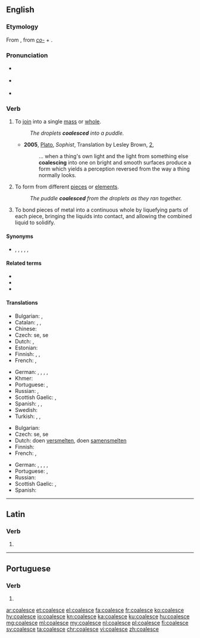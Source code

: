 ==English==
{{was wotd|2009|April|3}}

===Etymology===
From {{etyl|la|en}} {{m|la|coalēscō}}, from ''[[co-]]'' + {{m|la|alēscō||grow up}}.

===Pronunciation===
* {{a|UK}} {{IPA|/kəʊ.əˈlɛs/|lang=en}}
* {{a|US}} {{IPA|/koʊ.əˈlɛs/|lang=en}}
* {{audio|en-us-coalesce.ogg|Audio (US)|lang=en}}

===Verb===
{{en-verb|coalesc}}

# {{lb|en|of separate elements}} To [[join]] into a single [[mass]] or [[whole]].
#: ''The droplets '''coalesced''' into a puddle.''
#* '''2005''', [[w:Plato|Plato]], ''Sophist'', Translation by Lesley Brown, [[w:Stephanus pagination|2]],
#*: ... when a thing's own light and the light from something else '''coalescing''' into one on bright and smooth surfaces produce a form which yields a perception reversed from the way a thing normally looks.
# {{lb|en|of a whole or a unit}} To form from different [[piece]]s or [[element]]s.
#: ''The puddle '''coalesced''' from the droplets as they ran together.''
# {{lb|en|engineering}} To bond pieces of metal into a continuous whole by liquefying parts of each piece, bringing the liquids into contact, and allowing the combined liquid to solidify.

====Synonyms====
* {{sense|to join into a single mass}} {{l|en|amalgamate}}, {{l|en|combine}}, {{l|en|join}}, {{l|en|merge}}, {{l|en|unite}}, {{l|en|fuse}}

====Related terms====
* {{l|en|-esce}}
* {{l|en|coalescence}}
* {{l|en|coalition}}

====Translations====
{{trans-top|to join into a single mass}}
* Bulgarian: {{t|bg|сливам се}}, {{t|bg|обединявам се}}
* Catalan: {{t+|ca|unir-se}}, {{t+|ca|ajuntar-se}}, {{t+|ca|incorporar-se}}
* Chinese: {{t+|cmn|汇聚|sc=Hani}}
* Czech: {{t|cs|sloučit}} se, {{t+|cs|spojit}} se
* Dutch: {{t|nl|versmelten}}, {{t+|nl|samensmelten}}
* Estonian: {{t|et|kokku sulanduma}}
* Finnish: {{t+|fi|yhdistyä}}, {{t+|fi|yhtyä}}, {{t|fi|kerääntyä}}
* French: {{t+|fr|se fondre}}, {{t+|fr|coalescer}}
{{trans-mid}}
* German: {{t+|de|vereinigen}}, {{t+|de|verschmelzen}}, {{t+|de|zusammenfließen}}, {{t|de|zusammenfügen}}, {{t|de|zusammenwachsen}}
* Khmer: {{t-needed|km}}
* Portuguese: {{t|pt|coalescer}}, {{t+|pt|aglutinar}}
* Russian: {{t+|ru|сливаться}}, {{t+|ru|объединя́ться}}
* Scottish Gaelic: {{t|gd|aonaich}}, {{t|gd|measgaich}}
* Spanish: {{t+|es|juntarse}}, {{t+|es|incorporarse}}, {{t|es|coalescer}}
* Swedish: {{t|sv|sammansmälta}}
* Turkish: {{t+|tr|birleşmek}}, {{t+|tr|bütünleşmek}}, {{t+|tr|kaynaşmak}}
{{trans-bottom}}

{{trans-top|to form from different elements}}
* Bulgarian: {{t|bg|сливам се}}
* Czech: {{t|cs|sloučit}} se, {{t+|cs|spojit}} se
* Dutch: doen [[versmelten]], doen [[samensmelten]]
* Finnish: {{t+|fi|yhdistyä}}
* French: {{t+|fr|réunir|alt=se réunir}}, {{t+|fr|unir|alt=s'unir}}
{{trans-mid}}
* German: {{t+|de|vereinigen}}, {{t+|de|verschmelzen}}, {{t+|de|zusammenfließen}}, {{t|de|zusammenfügen}}, {{t|de|zusammenwachsen}}
* Portuguese: {{t|pt|coalescer}}, {{t+|pt|aglutinar}}
* Russian: {{t+|ru|объединя́ться}}
* Scottish Gaelic: {{t|gd|aonaich}}, {{t|gd|measgaich}}
* Spanish: {{t+|es|unirse}}
{{trans-bottom}}

----

==Latin==

===Verb===
{{la-verb-form|coalesce}}

# {{inflection of|coalescō||2|s|pres|actv|impr|lang=la}}

----

==Portuguese==

===Verb===
{{pt-verb-form}}

# {{pt-verb-form-of|coalescer}}

[[ar:coalesce]]
[[et:coalesce]]
[[el:coalesce]]
[[fa:coalesce]]
[[fr:coalesce]]
[[ko:coalesce]]
[[hy:coalesce]]
[[io:coalesce]]
[[kn:coalesce]]
[[ka:coalesce]]
[[ku:coalesce]]
[[hu:coalesce]]
[[mg:coalesce]]
[[ml:coalesce]]
[[my:coalesce]]
[[nl:coalesce]]
[[pl:coalesce]]
[[fi:coalesce]]
[[sv:coalesce]]
[[ta:coalesce]]
[[chr:coalesce]]
[[vi:coalesce]]
[[zh:coalesce]]
